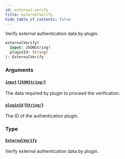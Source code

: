 ```yaml
---
id: external-verify
title: externalVerify
hide_table_of_contents: false
---
```


Verify external authentication data by plugin.

```graphql
externalVerify(
  input: JSONString!
  pluginId: String!
): ExternalVerify
```

### Arguments

#### [`input`](#) ([`JSONString!`](../../../developer/api-reference/scalars/jsonstring))

The data required by plugin to proceed the verification.

#### [`pluginId`](#) ([`String!`](../../../developer/api-reference/scalars/string))

The ID of the authentication plugin.

### Type

#### [`ExternalVerify`](../../../developer/api-reference/objects/external-verify)

Verify external authentication data by plugin.
